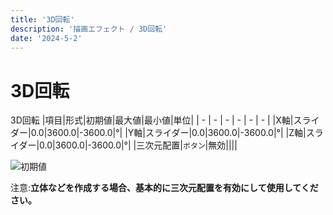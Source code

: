 ---
title: '3D回転'
description: '描画エフェクト / 3D回転'
date: '2024-5-2'
---

# 3D回転

3D回転
|項目|形式|初期値|最大値|最小値|単位|
| - | - | - | - | - | - |
|X軸|スライダー|0.0|3600.0|-3600.0|°|
|Y軸|スライダー|0.0|3600.0|-3600.0|°|
|Z軸|スライダー|0.0|3600.0|-3600.0|°|
|三次元配置|`ボタン`|無効||||

![初期値](/assets/effects/描画/3D回転/初期値.png)

注意:**立体などを作成する場合、基本的に三次元配置を有効にして使用してください。**

